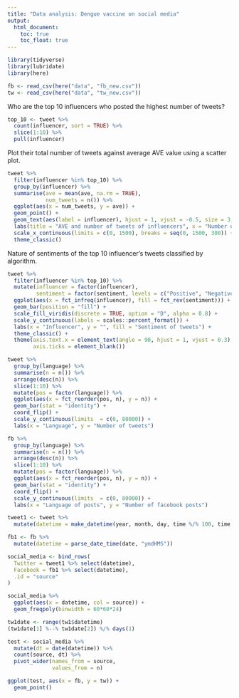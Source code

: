 ```yaml
---
title: "Data analysis: Dengue vaccine on social media"
output: 
  html_document:
    toc: true
    toc_float: true
---
```

  
```r
library(tidyverse)
library(lubridate)
library(here)
```


```r
fb <- read_csv(here("data", "fb_new.csv"))
tw <- read_csv(here("data", "tw_new.csv"))
```

Who are the top 10 influencers who posted the highest number of tweets?
  
```r
top_10 <- tweet %>% 
  count(influencer, sort = TRUE) %>% 
  slice(1:10) %>% 
  pull(influencer)
```

Plot their total number of tweets against average AVE value using a scatter plot.

```r
tweet %>% 
  filter(influencer %in% top_10) %>% 
  group_by(influencer) %>% 
  summarise(ave = mean(ave, na.rm = TRUE),
            num_tweets = n()) %>% 
  ggplot(aes(x = num_tweets, y = ave)) +
  geom_point() +
  geom_text(aes(label = influencer), hjust = 1, vjust = -0.5, size = 3, check_overlap = TRUE) +
  labs(title = "AVE and number of tweets of influencers", x = "Number of tweets", y = "Mean value of AVE") +
  scale_x_continuous(limits = c(0, 1500), breaks = seq(0, 1500, 300)) +
  theme_classic()
```

Nature of sentiments of the top 10 influencer's tweets classified by algorithm.

```r
tweet %>% 
  filter(influencer %in% top_10) %>% 
  mutate(influencer = factor(influencer),
         sentiment = factor(sentiment, levels = c("Positive", "Negative", "Neutral", "Not Rated"))) %>% 
  ggplot(aes(x = fct_infreq(influencer), fill = fct_rev(sentiment))) +
  geom_bar(position = "fill") +
  scale_fill_viridis(discrete = TRUE, option = "D", alpha = 0.8) +
  scale_y_continuous(labels = scales::percent_format()) +
  labs(x = "Influencer", y = "", fill = "Sentiment of tweets") +
  theme_classic() +
  theme(axis.text.x = element_text(angle = 90, hjust = 1, vjust = 0.3),
        axis.ticks = element_blank())
```


```r
tweet %>% 
  group_by(language) %>% 
  summarise(n = n()) %>% 
  arrange(desc(n)) %>% 
  slice(1:10) %>% 
  mutate(pos = factor(language)) %>% 
  ggplot(aes(x = fct_reorder(pos, n), y = n)) +
  geom_bar(stat = "identity") +
  coord_flip() +
  scale_y_continuous(limits  = c(0, 80000)) +
  labs(x = "Language", y = "Number of tweets")
```
  
```r
fb %>% 
  group_by(language) %>% 
  summarise(n = n()) %>% 
  arrange(desc(n)) %>% 
  slice(1:10) %>% 
  mutate(pos = factor(language)) %>% 
  ggplot(aes(x = fct_reorder(pos, n), y = n)) +
  geom_bar(stat = "identity") +
  coord_flip() +
  scale_y_continuous(limits  = c(0, 80000)) +
  labs(x = "Language of posts", y = "Number of facebook posts")
```

```r
tweet1 <- tweet %>% 
  mutate(datetime = make_datetime(year, month, day, time %/% 100, time %% 100))

fb1 <- fb %>% 
  mutate(datetime = parse_date_time(date, "ymdHMS"))
```

```r
social_media <- bind_rows(
  Twitter = tweet1 %>% select(datetime),
  Facebook = fb1 %>% select(datetime),
  .id = "source"
)

social_media %>% 
  ggplot(aes(x = datetime, col = source)) +
  geom_freqpoly(binwidth = 60*60*24)

tw1date <- range(tw1$datetime)
(tw1date[1] %--% tw1date[2]) %/% days(1)

test <- social_media %>% 
  mutate(dt = date(datetime)) %>% 
  count(source, dt) %>% 
  pivot_wider(names_from = source,
              values_from = n)

ggplot(test, aes(x = fb, y = tw)) +
  geom_point()
```

